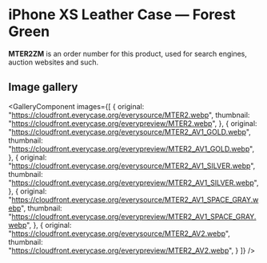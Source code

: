 
# iPhone XS Leather Case — Forest Green

<Callout type='info' emoji='👉🏻'>**MTER2ZM** is an order number for this product, used for search engines, auction websites and such.</Callout>

## Image gallery

<GalleryComponent
    images={[
      {
        original: "https://cloudfront.everycase.org/everysource/MTER2.webp",
        thumbnail: "https://cloudfront.everycase.org/everypreview/MTER2.webp",
      },
      {
        original: "https://cloudfront.everycase.org/everysource/MTER2_AV1_GOLD.webp",
        thumbnail: "https://cloudfront.everycase.org/everypreview/MTER2_AV1_GOLD.webp",
      },
      {
        original: "https://cloudfront.everycase.org/everysource/MTER2_AV1_SILVER.webp",
        thumbnail: "https://cloudfront.everycase.org/everypreview/MTER2_AV1_SILVER.webp",
      },
      {
        original: "https://cloudfront.everycase.org/everysource/MTER2_AV1_SPACE_GRAY.webp",
        thumbnail: "https://cloudfront.everycase.org/everypreview/MTER2_AV1_SPACE_GRAY.webp",
      },
      {
        original: "https://cloudfront.everycase.org/everysource/MTER2_AV2.webp",
        thumbnail: "https://cloudfront.everycase.org/everypreview/MTER2_AV2.webp",
      }
    ]}
  />

